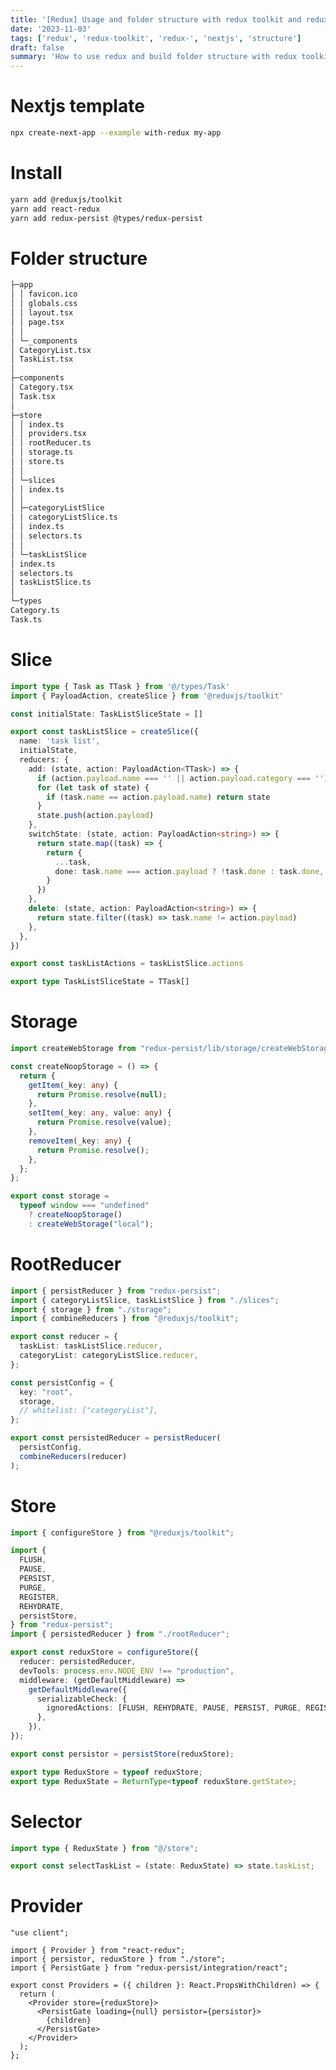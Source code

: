 ```yaml
---
title: '[Redux] Usage and folder structure with redux toolkit and redux persist'
date: '2023-11-03'
tags: ['redux', 'redux-toolkit', 'redux-', 'nextjs', 'structure']
draft: false
summary: 'How to use redux and build folder structure with redux toolkit and redux persist in Nextjs'
---
```


# Nextjs template

```sh
npx create-next-app --example with-redux my-app
```

# Install

```sh
yarn add @reduxjs/toolkit
yarn add react-redux
yarn add redux-persist @types/redux-persist
```

# Folder structure

```sh
├─app
│ │ favicon.ico
│ │ globals.css
│ │ layout.tsx
│ │ page.tsx
│ │
│ └─_components
│ CategoryList.tsx
│ TaskList.tsx
│
├─components
│ Category.tsx
│ Task.tsx
│
├─store
│ │ index.ts
│ │ providers.tsx
│ │ rootReducer.ts
│ │ storage.ts
│ │ store.ts
│ │
│ └─slices
│ │ index.ts
│ │
│ ├─categoryListSlice
│ │ categoryListSlice.ts
│ │ index.ts
│ │ selectors.ts
│ │
│ └─taskListSlice
│ index.ts
│ selectors.ts
│ taskListSlice.ts
│
└─types
Category.ts
Task.ts
```

# Slice

```typescript:/store/slices/taskListSlice/taskListSlice.ts
import type { Task as TTask } from '@/types/Task'
import { PayloadAction, createSlice } from '@reduxjs/toolkit'

const initialState: TaskListSliceState = []

export const taskListSlice = createSlice({
  name: 'task list',
  initialState,
  reducers: {
    add: (state, action: PayloadAction<TTask>) => {
      if (action.payload.name === '' || action.payload.category === '') return state
      for (let task of state) {
        if (task.name == action.payload.name) return state
      }
      state.push(action.payload)
    },
    switchState: (state, action: PayloadAction<string>) => {
      return state.map((task) => {
        return {
          ...task,
          done: task.name === action.payload ? !task.done : task.done,
        }
      })
    },
    delete: (state, action: PayloadAction<string>) => {
      return state.filter((task) => task.name != action.payload)
    },
  },
})

export const taskListActions = taskListSlice.actions

export type TaskListSliceState = TTask[]
```

# Storage

```typescript:/store/storage.ts
import createWebStorage from "redux-persist/lib/storage/createWebStorage";

const createNoopStorage = () => {
  return {
    getItem(_key: any) {
      return Promise.resolve(null);
    },
    setItem(_key: any, value: any) {
      return Promise.resolve(value);
    },
    removeItem(_key: any) {
      return Promise.resolve();
    },
  };
};

export const storage =
  typeof window === "undefined"
    ? createNoopStorage()
    : createWebStorage("local");

```

# RootReducer

```typescript:/store/rootReducer.ts
import { persistReducer } from "redux-persist";
import { categoryListSlice, taskListSlice } from "./slices";
import { storage } from "./storage";
import { combineReducers } from "@reduxjs/toolkit";

export const reducer = {
  taskList: taskListSlice.reducer,
  categoryList: categoryListSlice.reducer,
};

const persistConfig = {
  key: "root",
  storage,
  // whitelist: ["categoryList"],
};

export const persistedReducer = persistReducer(
  persistConfig,
  combineReducers(reducer)
);

```

# Store

```typescript:/store/store.ts
import { configureStore } from "@reduxjs/toolkit";

import {
  FLUSH,
  PAUSE,
  PERSIST,
  PURGE,
  REGISTER,
  REHYDRATE,
  persistStore,
} from "redux-persist";
import { persistedReducer } from "./rootReducer";

export const reduxStore = configureStore({
  reducer: persistedReducer,
  devTools: process.env.NODE_ENV !== "production",
  middleware: (getDefaultMiddleware) =>
    getDefaultMiddleware({
      serializableCheck: {
        ignoredActions: [FLUSH, REHYDRATE, PAUSE, PERSIST, PURGE, REGISTER],
      },
    }),
});

export const persistor = persistStore(reduxStore);

export type ReduxStore = typeof reduxStore;
export type ReduxState = ReturnType<typeof reduxStore.getState>;

```

# Selector

```typescript:/store/slices/taskListSlice/selectors.ts
import type { ReduxState } from "@/store";

export const selectTaskList = (state: ReduxState) => state.taskList;
```

# Provider

```typescript:/store/providers.tsx
"use client";

import { Provider } from "react-redux";
import { persistor, reduxStore } from "./store";
import { PersistGate } from "redux-persist/integration/react";

export const Providers = ({ children }: React.PropsWithChildren) => {
  return (
    <Provider store={reduxStore}>
      <PersistGate loading={null} persistor={persistor}>
        {children}
      </PersistGate>
    </Provider>
  );
};

```
